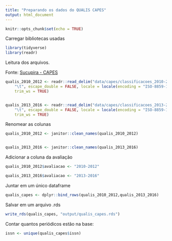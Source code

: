 ```yaml
---
title: "Preparando os dados do QUALIS CAPES"
output: html_document
---
```


```r
knitr::opts_chunk$set(echo = TRUE)
```

Carregar bibliotecas usadas
```r
library(tidyverse)
library(readr)
```

Leitura dos arquivos. 

Fonte: [Sucupira - CAPES](https://sucupira.capes.gov.br/sucupira/public/consultas/coleta/veiculoPublicacaoQualis/listaConsultaGeralPeriodicos.jsf)


```r
qualis_2010_2012 <- readr::read_delim("data/capes/classificacoes_2010-2012.xls", 
    "\t", escape_double = FALSE, locale = locale(encoding = "ISO-8859-1"), 
    trim_ws = TRUE)


qualis_2013_2016 <- readr::read_delim("data/capes/classificacoes_2013-2016.xls", 
    "\t", escape_double = FALSE, locale = locale(encoding = "ISO-8859-1"), 
    trim_ws = TRUE)

```


Renomear as colunas
```r
qualis_2010_2012 <- janitor::clean_names(qualis_2010_2012)


qualis_2013_2016 <- janitor::clean_names(qualis_2013_2016)
```



Adicionar a coluna da avaliação
```r
qualis_2010_2012$avaliacao <- "2010-2012"

qualis_2013_2016$avaliacao <- "2013-2016"
```


Juntar em um único dataframe

```r
qualis_capes <- dplyr::bind_rows(qualis_2010_2012,qualis_2013_2016)
```

Salvar em um arquivo .rds
```r
write_rds(qualis_capes, "output/qualis_capes.rds")
```


Contar quantos periódicos estão na base:
```r
issn <- unique(qualis_capes$issn)

```

